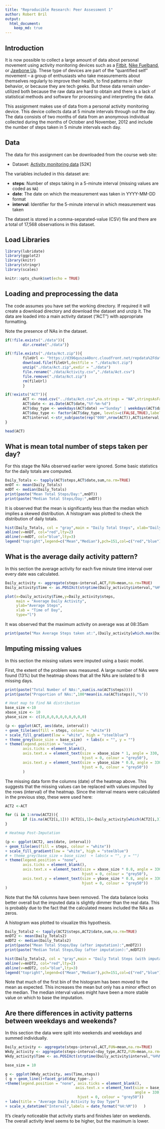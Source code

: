 ```yaml
---
title: "Reproducible Research: Peer Assessment 1"
author: Robert Bril
output: 
  html_document:
    keep_md: true
---
```

## Introduction

It is now possible to collect a large amount of data about personal
movement using activity monitoring devices such as a
[Fitbit](http://www.fitbit.com), [Nike
Fuelband](http://www.nike.com/us/en_us/c/nikeplus-fuelband), or
[Jawbone Up](https://jawbone.com/up). These type of devices are part of
the "quantified self" movement -- a group of enthusiasts who take
measurements about themselves regularly to improve their health, to
find patterns in their behavior, or because they are tech geeks. But
these data remain under-utilized both because the raw data are hard to
obtain and there is a lack of statistical methods and software for
processing and interpreting the data.

This assignment makes use of data from a personal activity monitoring
device. This device collects data at 5 minute intervals through out the
day. The data consists of two months of data from an anonymous
individual collected during the months of October and November, 2012
and include the number of steps taken in 5 minute intervals each day. 

## Data

The data for this assignment can be downloaded from the course web
site:

* Dataset: [Activity monitoring data](https://d396qusza40orc.cloudfront.net/repdata%2Fdata%2Factivity.zip) [52K]

The variables included in this dataset are:

* **steps**: Number of steps taking in a 5-minute interval (missing
    values are coded as `NA`)
* **date**: The date on which the measurement was taken in YYYY-MM-DD
    format
* **interval**: Identifier for the 5-minute interval in which
    measurement was taken

The dataset is stored in a comma-separated-value (CSV) file and there
are a total of 17,568 observations in this
dataset.

## Load Libraries
```r
library(lubridate)
library(ggplot2)
library(knitr)
library(stringr)
library(scales)

knitr::opts_chunk$set(echo = TRUE)
```
## Loading and preprocessing the data

The code assumes you have set the working directory.  If required it will create a download directory and download the dataset and unzip it.
The data are loaded into a main activity dataset ("ACT") with appropriate formatting. 

Note the presence of NAs in the dataset.

```r

if(!file.exists("./data")){
        dir.create("./data")}

if(!file.exists("./data/Act.zip")){
        fileUrl <- "https://d396qusza40orc.cloudfront.net/repdata%2Fdata%2Factivity.zip"
        download.file(fileUrl,destfile = "./data/Act.zip")
        unzip("./data/Act.zip",exdir = "./data")
        file.rename("./data/Activity.csv","./data/Act.csv")
        file.remove("./data/Act.zip")
        rm(fileUrl)
        }

if(!exists("ACT")){
        ACT <- read.csv("../data/Act.csv",na.strings = "NA",stringsAsFactors = FALSE) 
        ACT$date <- as.Date(ACT$date,"%Y-%m-%d")
        ACT$day_type <- weekdays(ACT$date) =="Sunday" | weekdays(ACT$date) =="Saturday"
        ACT$day_type <- factor(ACT$day_type, levels=c(FALSE,TRUE),labels=c("weekday","weekend"))
        ACT$interval <-str_sub(paste(rep("000",nrow(ACT)),ACT$interval,sep=""),start=-4)
}

head(ACT)
```

## What is mean total number of steps taken per day?

For this stage the NAs observed earlier were ignored. Some basic statistics for the daily totals are computed.

```r
Daily_Totals <- tapply(ACT$steps,ACT$date,sum,na.rm=TRUE)
mnDT <- mean(Daily_Totals)
mdDT <- median(Daily_Totals)
print(paste("Mean Total Steps/Day:",mnDT))
print(paste("Median Total Steps/Day:",mdDT))
```

It is observed that the mean is significantly less than the median which implies a skewed distribution. A histogram was plotted to check the distribution of daily totals.

```r
hist(Daily_Totals, col = "gray",main = "Daily Total Steps", xlab="Daily Totals")
abline(v=mnDT, col="red",lty=2)
abline(v=mdDT, col="blue",lty=3)
legend("topright",legend=c("Mean","Median"),pch=151,col=c("red","blue"))
```

## What is the average daily activity pattern?

In this section the average activity for each five minute time interval over every date was calculated.

```r
Daily_activity <- aggregate(steps~interval,ACT,FUN=mean,na.rm=TRUE)
Daily_activity$Time <- as.POSIXct(strptime(Daily_activity$interval,"%H%M",tz="UTC"))

plot(x=Daily_activity$Time,y=Daily_activity$steps,
     main = "Average Daily Activity",
     ylab="Average Steps",
     xlab = "Time of Day",
     type="l")
```

It was observed that the maximum activity on average was at 08:35am
```r
print(paste("Max Average Steps taken at:",(Daily_activity[which.max(Daily_activity$steps),]$interval)))
```

## Imputing missing values

In this section the missing values were imputed using a basic model.  

First, the extent of the problem was measured. A large number of NAs were found (13%) but the heatmap shows that all the NAs are isolated to 8 missing days. 

```r
print(paste("Total Number of NAs:",sum(is.na(ACT$steps))))
print(paste("Proportion of NAs:",100*mean(is.na(ACT$steps)),"%"))

# Heat map to find NA distribution
base_size <-10
xbase_size <- 10
ybase_size <- c(10,0,0,0,0,0,0,0,0,0)

(p <- ggplot(ACT, aes(date, interval)) 
+ geom_tile(aes(fill = steps, colour = "white")) 
+ scale_fill_gradient(low = "white", high = "steelblue")
+ theme_grey(base_size = base_size)  + labs(x = "", y = "") 
+ theme(legend.position = "none", 
        axis.ticks = element_blank(), 
        axis.text.x = element_text(size = xbase_size * 1, angle = 330,  
                                   hjust = 0, colour = "grey50"),
        axis.text.y = element_text(size = ybase_size * 0.8, angle = 330,
                                   hjust = 0, colour = "grey50"))
        )
```

The missing data form the columns (date) of the heatmap above.  This suggests that the missing values can be replaced with values imputed by the rows (interval) of the heatmap.  Since the interval means were calculated in the previous step, these were used here:
```r
ACT2 <-ACT

for (i in 1:nrow(ACT2)){
        if (is.na(ACT2[i,1])) ACT2[i,1]<-Daily_activity[which(ACT2[i,3] == Daily_activity[,1]),2]
}

# Heatmap Post-Imputation

(p <- ggplot(ACT2, aes(date, interval)) 
+ geom_tile(aes(fill = steps, colour = "white")) 
+ scale_fill_gradient(low = "white", high = "steelblue")
# + theme_grey(base_size = base_size)  + labs(x = "", y = "") 
+ theme(legend.position = "none", 
        axis.ticks = element_blank(), 
        axis.text.x = element_text(size = xbase_size * 0.8, angle = 330,  
                                   hjust = 0, colour = "grey50"),
        axis.text.y = element_text(size = ybase_size * 0.8, angle = 330,
                                   hjust = 0, colour = "grey50"))
)
```

Note that the NA columns have been removed.  The data balance looks better overall but the imputed data is slightly dimmer than the real data. This is probably due to the fact that the calculated means included the NAs as zeros.

A histogram was plotted to visualize this hypothesis.

```r
Daily_Totals2 <- tapply(ACT2$steps,ACT2$date,sum,na.rm=TRUE)
mnDT2 <- mean(Daily_Totals2)
mdDT2 <- median(Daily_Totals2)
print(paste("Mean Total Steps/Day (after imputation):",mnDT2))
print(paste("Median Total Steps/Day (after imputation):",mdDT2))

hist(Daily_Totals2, col = "gray",main = "Daily Total Steps (with imputation)", xlab="Daily Totals")
abline(v=mnDT2, col="red",lty=2)
abline(v=mdDT2, col="blue",lty=3)
legend("topright",legend=c("Mean","Median"),pch=151,col=c("red","blue"))

```

Note that much of the first bin of the histogram has been moved to the mean as expected.  This increases the mean but only has a minor effect on the median. The median interval values might have been a more stable value on which to base the imputation.

## Are there differences in activity patterns between weekdays and weekends?

In this section the data were split into weekends and weekdays and summed individually.

```r
Daily_activity <- aggregate(steps~interval,ACT,FUN=mean,na.rm=TRUE)
Wkdy_activity <- aggregate(steps~interval+day_type,ACT2,FUN=mean,na.rm=TRUE)
Wkdy_activity$Time <- as.POSIXct(strptime(Daily_activity$interval,"%H%M",tz="UTC"))

base_size = 10

g <- ggplot(Wkdy_activity, aes(Time,steps))
( g + geom_line()+facet_grid(day_type~.)
+theme(legend.position = "none", axis.ticks = element_blank(), 
                                axis.text.x = element_text(size = base_size * 0.8, 
                                                           angle = 330,  
                                 hjust = 0, colour = "grey50"))
+ labs(title = "Average Daily Activity by Day Type")
+ scale_x_datetime("Interval",labels = date_format("%H:%M"))   )
```

It's clearly noticeable that activity starts and finishes later on weekends. The overall activity level seems to be higher, but the maximum is lower.
